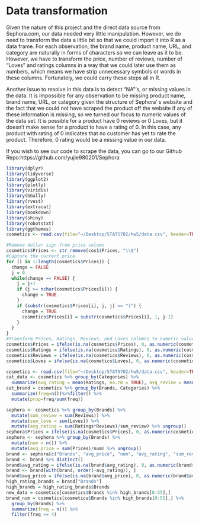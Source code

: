# Data transformation
Given the nature of this project and the direct data source from Sephora.com, our data needed very little manipulation. However, we do need to transform the data a little bit so that we could import it into R as a data frame. For each observation, the brand name, product name, URL, and category are naturally in forms of characters so we can leave as it to be. However, we have to transform the price, number of reviews, number of "Loves" and ratings columns in a way that we could later use them as numbers, which means we have strip unnecessary symbols or words in these columns. Fortunately, we could carry these steps all in R. 

Another issue to resolve in this data is to detect "NA"'s, or missing values in the data. It is impossible for any observation to be missing product name, brand name, URL, or category given the structure of Sephora' s website and the fact that we could not have scraped the product off the website if any of these information is missing, so we turned our focus to numeric values of the data set. It is possible for a product have 0 reviews or 0 Loves, but it doesn't make sense for a product to have a rating of 0. In this case, any product with rating of 0 indicates that no customer has yet to rate the product. Therefore, 0 rating would be a missing value in our data. 

If you wish to see our code to scrape the data, you can go to our Github Repo:https://github.com/yujie980201/Sephora
```r
library(dplyr)
library(tidyverse)
library(ggplot2)
library(plotly)
library(viridis)
library(GGally)
library(rvest)
library(extracat)
library(bookdown)
library(shiny)
library(robotstxt)
library(ggthemes)
cosmetics <- read.csv(file="~/Desktop/STAT5702/hw5/data.csv", header=TRUE)
```
```r
#Remove dollar sign from price column
cosmetics$Prices <- str_remove(cos1$Prices, "\\$")
#Capture the current price
for (i in 1:length(cosmetics$Prices)) {
  change = FALSE
  j = 0
  while(change == FALSE) {
    j = j+1
    if (j >= nchar(cosmetics$Prices[i])) {
      change = TRUE
    }
    if (substr(cosmetics$Prices[i], j, j) == "(") {
      change = TRUE
      cosmetics$Prices[i] = substr(cosmetics$Prices[i], 1, j-1)
    }
  }
}
#Transform Prices, Ratings, Reviews, and Loves columns to numeric values
cosmetics$Prices = ifelse(is.na(cosmetics$Prices), 0, as.numeric(cosmetics$Prices))
cosmetics$Ratings = ifelse(is.na(cosmetics$Ratings), 0, as.numeric(cosmetics$Ratings))
cosmetics$Reviews = ifelse(is.na(cosmetics$Reviews), 0, as.numeric(cosmetics$Reviews))
cosmetics$Loves = ifelse(is.na(cosmetics$Loves), 0, as.numeric(cosmetics$Loves))
```

```r
cosmetics <- read.csv(file="~/Desktop/STAT5702/hw5/data.csv", header=TRUE)
cat_data <- cosmetics %>% group_by(Categories) %>%
  summarize(avg_rating = mean(Ratings, na.rm = TRUE), avg_review = mean(Reviews, na.rm = TRUE), avg_loves = mean(Loves, na.rm = TRUE),sum_review = sum(Reviews, na.rm=TRUE)) %>% ungroup()
cat_brand = cosmetics %>% group_by(Brands, Categories) %>%
  summarize(freq=n())%>%filter() %>%
  mutate(prop=freq/sum(freq))
```

```r
sephora <- cosmetics %>% group_by(Brands) %>%
  mutate(sum_review = sum(Reviews)) %>%
  mutate(sum_love = sum(Loves)) %>%
  mutate(avg_rating = sum(Ratings*Reviews)/sum_review) %>% ungroup()
sephora$Prices = ifelse(is.na(cosmetics$Prices), 0, as.numeric(cosmetics$Prices))
sephora <- sephora %>% group_by(Brands) %>%
  mutate(num = n()) %>%
  mutate(avg_price = sum(Prices)/num) %>% ungroup()
brand <- sephora[c("Brands", "avg_price", "num", "avg_rating", "sum_review", "sum_love")]
brand <- brand %>% distinct()
brand$avg_rating = ifelse(is.na(brand$avg_rating), 0, as.numeric(brand$avg_rating))
brand <- brand[with(brand, order(-avg_rating)), ]
brand$avg_price = ifelse(is.na(brand$avg_price), 0, as.numeric(brand$avg_price))
high_rating_brands = brand["Brands"]
high_brands = high_rating_brands$Brands
new_data = cosmetics[cosmetics$Brands %in% high_brands[0:55],]
brand_num = cosmetics[cosmetics$Brands %in% high_brands[0:55],] %>%
  group_by(Brands) %>% 
  summarize(freq = n()) %>% 
  filter(freq <= 4)
```


